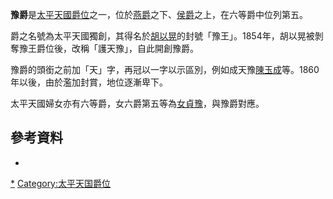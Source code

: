 '''豫爵'''是[[太平天國|太平天國]][[太平天國爵位|爵位]]之一，位於[[燕爵|燕爵]]之下、[[侯爵|侯爵]]之上，在六等爵中位列第五。

爵之名號為太平天國獨創，其得名於[[胡以晃|胡以晃]]的封號「豫王」。1854年，胡以晃被剝奪豫王爵位後，改稱「護天豫」，自此開創豫爵。

豫爵的頭銜之前加「天」字，再冠以一字以示區別，例如成天豫[[陳玉成|陳玉成]]等。1860年以後，由於濫加封賞，地位逐漸卑下。

太平天國婦女亦有六等爵，女六爵第五等為[[女貞豫|女貞豫]]，與豫爵對應。

==參考資料==
*{{cite book |author=呂宗力 |title= 中國歷代官制大辭典（修訂版）|url= |location=北京 |publisher=商務印書館 |page=922 |date=2015 |isbn=978-7-100-10307-7}}

{{太平天國|nocat}}
[[Category:豫爵|*]]
[[Category:太平天国爵位|Category:太平天国爵位]]